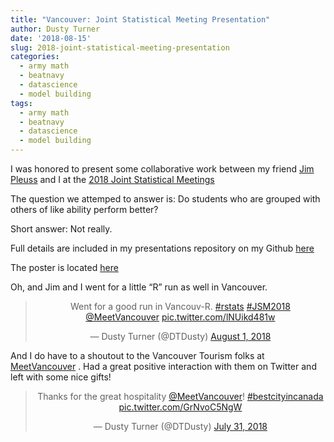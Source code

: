 ```yaml
---
title: "Vancouver: Joint Statistical Meeting Presentation"
author: Dusty Turner
date: '2018-08-15'
slug: 2018-joint-statistical-meeting-presentation
categories:
  - army math
  - beatnavy
  - datascience
  - model building
tags:
  - army math
  - beatnavy
  - datascience
  - model building
---
```


I was honored to present some collaborative work between my friend [Jim Pleuss](https://www.usma.edu/math/_layouts/wpFacultyBios/DisplayBio.aspx?ID=f78a38a8-eba1-4241-b993-fb91fa075455&List=1ebd54dc-d44d-4834-8add-2da90afb21f5) and I at the [2018 Joint Statistical Meetings](http://ww2.amstat.org/meetings/jsm/2018/)

The question we attemped to answer is: Do students who are grouped with others of like ability perform better?

Short answer: Not really.

Full details are included in my presentations repository on my Github [here](https://github.com/dusty-turner/Presentations/blob/master/JSM%20Presentation%20Turner.pptx)

The poster is located [here](https://github.com/dusty-turner/Presentations/blob/master/JSM%20Poster%20Turner.ppt)

Oh, and Jim and I went for a little "R" run as well in Vancouver.

<center>
<blockquote class="twitter-tweet" data-lang="en"><p lang="en" dir="ltr">Went for a good run in Vancouv-R. <a href="https://twitter.com/hashtag/rstats?src=hash&amp;ref_src=twsrc%5Etfw">#rstats</a> <a href="https://twitter.com/hashtag/JSM2018?src=hash&amp;ref_src=twsrc%5Etfw">#JSM2018</a> <a href="https://twitter.com/MeetVancouver?ref_src=twsrc%5Etfw">@MeetVancouver</a> <a href="https://t.co/lNUikd481w">pic.twitter.com/lNUikd481w</a></p>&mdash; Dusty Turner (@DTDusty) <a href="https://twitter.com/DTDusty/status/1024448564842229760?ref_src=twsrc%5Etfw">August 1, 2018</a></blockquote>
<script async src="https://platform.twitter.com/widgets.js" charset="utf-8"></script>
</center>

And I do have to a shoutout to the Vancouver Tourism folks at [MeetVancouver](https://twitter.com/MeetVancouver) .  Had a great positive interaction with them on Twitter and left with some nice gifts!

<center>
<blockquote class="twitter-tweet" data-lang="en"><p lang="en" dir="ltr">Thanks for the great hospitality <a href="https://twitter.com/MeetVancouver?ref_src=twsrc%5Etfw">@MeetVancouver</a>!  <a href="https://twitter.com/hashtag/bestcityincanada?src=hash&amp;ref_src=twsrc%5Etfw">#bestcityincanada</a> <a href="https://t.co/GrNvoC5NgW">pic.twitter.com/GrNvoC5NgW</a></p>&mdash; Dusty Turner (@DTDusty) <a href="https://twitter.com/DTDusty/status/1024439503446978561?ref_src=twsrc%5Etfw">July 31, 2018</a></blockquote>
<script async src="https://platform.twitter.com/widgets.js" charset="utf-8"></script>
</center>